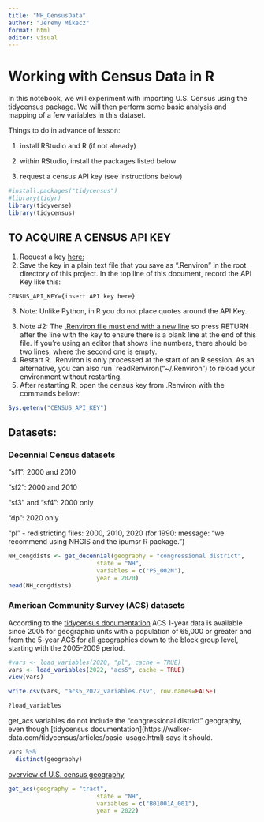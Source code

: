 ---
title: "NH_CensusData"
author: "Jeremy Mikecz"
format: html
editor: visual
---

# Working with Census Data in R

In this notebook, we will experiment with importing U.S. Census using the tidycensus package. We will then perform some basic analysis and mapping of a few variables in this dataset.

Things to do in advance of lesson:

1.  install RStudio and R (if not already)

2.  within RStudio, install the packages listed below

3.  request a census API key (see instructions below)

```{r}
#install.packages("tidycensus")
#library(tidyr)
library(tidyverse)
library(tidycensus)

```

## TO ACQUIRE A CENSUS API KEY

1.  Request a key [here:](https://api.census.gov/data/key_signup.html)
2.  Save the key in a plain text file that you save as ".Renviron" in the root directory of this project. In the top line of this document, record the API Key like this:

`CENSUS_API_KEY={insert API key here}`

3.  Note: Unlike Python, in R you do not place quotes around the API Key.

<!-- -->

3.  Note #2: The [.Renviron file must end with a new line](https://rstats.wtf/r-startup.html) so press RETURN after the line with the key to ensure there is a blank line at the end of this file. If you're using an editor that shows line numbers, there should be two lines, where the second one is empty.
4.  Restart R. .Renviron is only processed at the start of an R session. As an alternative, you can also run \`readRenviron("\~/.Renviron") to reload your environment without restarting.
5.  After restarting R, open the census key from .Renviron with the commands below:

```{r}
Sys.getenv("CENSUS_API_KEY")


```

## Datasets:

### Decennial Census datasets

"sf1": 2000 and 2010

"sf2": 2000 and 2010

"sf3" and "sf4": 2000 only

"dp": 2020 only

"pl" - redistricting files: 2000, 2010, 2020 (for 1990: message: "we recommend using NHGIS and the ipumsr R package.")

```{r}

NH_congdists <- get_decennial(geography = "congressional district", 
                         state = "NH", 
                         variables = c("P5_002N"),
                         year = 2020)
head(NH_congdists)
```

### American Community Survey (ACS) datasets

According to the [tidycensus documentation](https://walker-data.com/tidycensus/articles/basic-usage.html) ACS 1-year data is available since 2005 for geographic units with a population of 65,000 or greater and from the 5-year ACS for all geographies down to the block group level, starting with the 2005-2009 period.

```{r}
#vars <- load_variables(2020, "pl", cache = TRUE)
vars <- load_variables(2022, "acs5", cache = TRUE)
view(vars)

write.csv(vars, "acs5_2022_variables.csv", row.names=FALSE)

```

```{r}
?load_variables

```

get_acs variables do not include the "congressional district" geography, even though \[tidycensus documentation\](https://walker-data.com/tidycensus/articles/basic-usage.html) says it should.

```{r}
vars %>%
  distinct(geography)


```

[overview of U.S. census geography](https://learn.arcgis.com/en/related-concepts/united-states-census-geography.htm)

```{r}
get_acs(geography = "tract", 
                         state = "NH", 
                         variables = c("B01001A_001"),
                         year = 2022)

```

```{r}


```

```{r}


```

```{r}


```

```{r}


```

```{r}


```

```{r}


```

```{r}


```

```{r}


```
